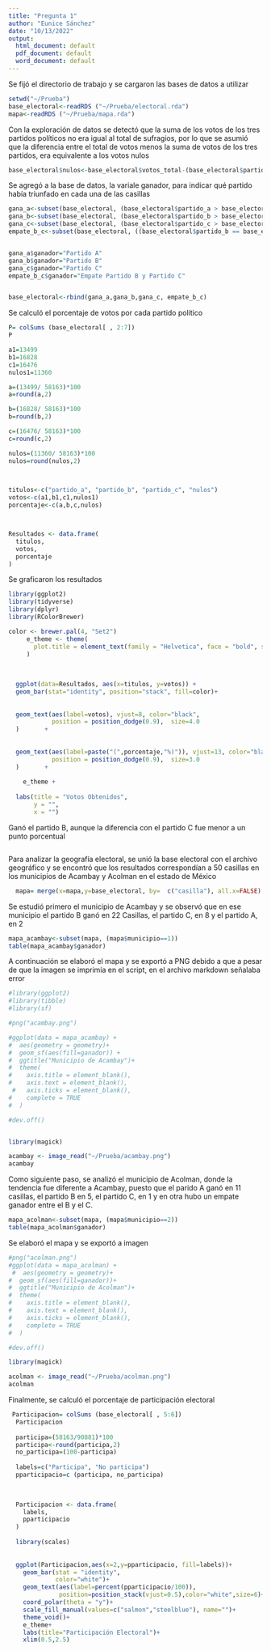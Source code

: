 ```yaml
---
title: "Pregunta 1"
author: "Eunice Sánchez"
date: "10/13/2022"
output:
  html_document: default
  pdf_document: default
  word_document: default
---
```


Se fijó el directorio de trabajo y se cargaron las bases de datos a utilizar

```r
setwd("~/Prueba")
base_electoral<-readRDS ("~/Prueba/electoral.rda")
mapa<-readRDS ("~/Prueba/mapa.rda")
```

Con la exploración de datos se detectó que la suma de los votos de los tres partidos políticos no era igual al total de sufragios, por lo que se asumió que la diferencia entre el total de votos  menos la suma de votos de los tres partidos, era equivalente a los votos nulos

```r
base_electoral$nulos<-base_electoral$votos_total-(base_electoral$partido_a + base_electoral$partido_b + base_electoral$partido_c)
```


Se agregó a la base de datos, la variale ganador, para indicar qué partido había triunfado en cada una de las casillas

```r
gana_a<-subset(base_electoral, (base_electoral$partido_a > base_electoral$partido_b &  base_electoral$partido_a > base_electoral$partido_c))
gana_b<-subset(base_electoral, (base_electoral$partido_b > base_electoral$partido_a &  base_electoral$partido_b > base_electoral$partido_c))
gana_c<-subset(base_electoral, (base_electoral$partido_c > base_electoral$partido_a &  base_electoral$partido_c > base_electoral$partido_b))
empate_b_c<-subset(base_electoral, ((base_electoral$partido_b == base_electoral$partido_c) &  base_electoral$partido_b > base_electoral$partido_a))


gana_a$ganador="Partido A"
gana_b$ganador="Partido B"
gana_c$ganador="Partido C"
empate_b_c$ganador="Empate Partido B y Partido C"


base_electoral<-rbind(gana_a,gana_b,gana_c, empate_b_c) 

```


Se calculó el porcentaje de votos por cada partido político

```r
P= colSums (base_electoral[ , 2:7])
P

a1=13499
b1=16828
c1=16476
nulos1=11360

a=(13499/ 58163)*100
a=round(a,2)

b=(16828/ 58163)*100
b=round(b,2)

c=(16476/ 58163)*100
c=round(c,2)

nulos=(11360/ 58163)*100
nulos=round(nulos,2)


        
titulos<-c("partido_a", "partido_b", "partido_c", "nulos")
votos<-c(a1,b1,c1,nulos1)
porcentaje<-c(a,b,c,nulos)



Resultados <- data.frame(
  titulos,
  votos,
  porcentaje
)

```

Se graficaron los resultados

```r
library(ggplot2)
library(tidyverse)
library(dplyr)
library(RColorBrewer)

color <- brewer.pal(4, "Set2") 
     e_theme <- theme(
       plot.title = element_text(family = "Helvetica", face = "bold", size = (15)),
     )
     
       
     
  ggplot(data=Resultados, aes(x=titulos, y=votos)) + 
  geom_bar(stat="identity", position="stack", fill=color)+    
  
  
  geom_text(aes(label=votos), vjust=8, color="black",   
            position = position_dodge(0.9),  size=4.0
  )       +
  
  
  geom_text(aes(label=paste("(",porcentaje,"%)")), vjust=13, color="black",   
            position = position_dodge(0.9),  size=3.0
  )       +
    
    e_theme +
  
  labs(title = "Votos Obtenidos",
       y = "",
       x = "")
```

Ganó el partido B, aunque la diferencia con el partido C fue menor a un punto porcentual
```r

```


Para analizar la geografía electoral, se unió la base electoral con el archivo geográfico y se encontró que los resultados correspondían a 50 casillas en los municipios de Acambay y Acolman en el estado de México

```r

  mapa= merge(x=mapa,y=base_electoral, by=  c("casilla"), all.x=FALSE)

```


Se estudió primero el municipio de Acambay y se observó que en ese municipio el partido B ganó en 22 Casillas, el partido C, en 8 y el partido A, en 2

```r
mapa_acambay<-subset(mapa, (mapa$municipio==1))
table(mapa_acambay$ganador)
```

A continuación se elaboró el mapa y se exportó a PNG debido a que a pesar de que la imagen se imprimía en el script, en el archivo markdown señalaba error


```r
#library(ggplot2)
#library(tibble)
#library(sf)

#png("acambay.png")

#ggplot(data = mapa_acambay) +
#  aes(geometry = geometry)+
#  geom_sf(aes(fill=ganador)) +
#  ggtitle("Municipio de Acambay")+
#  theme(
#    axis.title = element_blank(), 
#    axis.text = element_blank(),
 #   axis.ticks = element_blank(),
#    complete = TRUE
#  )

#dev.off() 



```

```r
library(magick)

acambay <- image_read("~/Prueba/acambay.png")
acambay

```



Como siguiente paso, se analizó el municipio de Acolman, donde la tendencia fue diferente a Acambay, puesto que el parido A ganó en 11 casillas, el partido B en 5, el partido C, en 1 y en otra hubo un empate ganador entre el B y el C.

```r
mapa_acolman<-subset(mapa, (mapa$municipio==2))
table(mapa_acolman$ganador)

```

Se elaboró el mapa y se exportó a imagen

```r

#png("acolman.png")
#ggplot(data = mapa_acolman) +
 #  aes(geometry = geometry)+
#  geom_sf(aes(fill=ganador))+
#  ggtitle("Municipio de Acolman")+
#  theme(
#    axis.title = element_blank(), 
#    axis.text = element_blank(),
#    axis.ticks = element_blank(),
#    complete = TRUE
#  )

#dev.off() 

```

```r
library(magick)

acolman <- image_read("~/Prueba/acolman.png")
acolman

```


Finalmente, se calculó el porcentaje de participación electoral

```r
 Participacion= colSums (base_electoral[ , 5:6])
  Participacion
  
  participa=(58163/90881)*100
  participa<-round(participa,2)
  no_participa=(100-participa)
  
  labels=c("Participa", "No participa")
  pparticipacio=c (participa, no_participa)
  

  
  Participacion <- data.frame(
    labels,
    pparticipacio
  )
  
  library(scales)
  
  
  ggplot(Participacion,aes(x=2,y=pparticipacio, fill=labels))+
    geom_bar(stat = "identity",
             color="white")+
    geom_text(aes(label=percent(pparticipacio/100)),
              position=position_stack(vjust=0.5),color="white",size=6)+
    coord_polar(theta = "y")+
    scale_fill_manual(values=c("salmon","steelblue"), name="")+
    theme_void()+
    e_theme+
    labs(title="Participación Electoral")+
    xlim(0.5,2.5)
  

```
